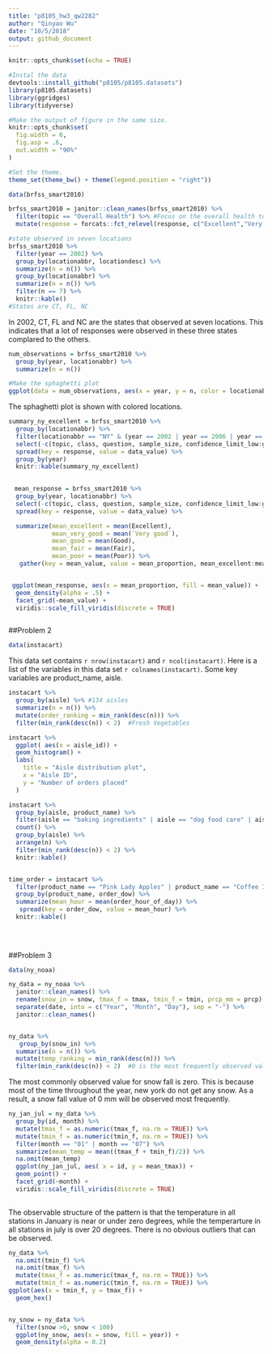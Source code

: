 ```yaml
---
title: "p8105_hw3_qw2282"
author: "Qinyao Wu"
date: "10/5/2018"
output: github_document
---
```


```r
knitr::opts_chunk$set(echo = TRUE)

#Instal the data
devtools::install_github("p8105/p8105.datasets")
library(p8105.datasets)
library(ggridges)
library(tidyverse)

#Make the output of figure in the same size. 
knitr::opts_chunk$set(
  fig.width = 6,
  fig.asp = .6,
  out.width = "90%"
)

#Set the theme. 
theme_set(theme_bw() + theme(legend.position = "right"))
```

```r
data(brfss_smart2010)

brfss_smart2010 = janitor::clean_names(brfss_smart2010) %>% 
  filter(topic == "Overall Health") %>% #Focus on the overall health topic. 
  mutate(response = forcats::fct_relevel(response, c("Excellent","Very good" , "Good", "Fair", "Poor")))

#state observed in seven locations
brfss_smart2010 %>% 
  filter(year == 2002) %>% 
  group_by(locationabbr, locationdesc) %>%
  summarize(n = n()) %>% 
  group_by(locationabbr) %>% 
  summarize(n = n()) %>% 
  filter(n == 7) %>% 
  knitr::kable()
#States are CT, FL, NC
```

In 2002, CT, FL and NC are the states that observed at seven locations. This indicates that a lot of responses were observed in these three states complared to the others. 

```r
num_observations = brfss_smart2010 %>% 
  group_by(year, locationabbr) %>% 
  summarize(n = n())

#Make the sphaghetti plot
ggplot(data = num_observations, aes(x = year, y = n, color = locationabbr)) + geom_line() 

```
The sphaghetti plot is shown with colored locations. 


```r
summary_ny_excellent = brfss_smart2010 %>% 
  group_by(locationabbr) %>% 
  filter(locationabbr == "NY" & (year == 2002 | year == 2006 | year == 2010)) %>% 
  select(-c(topic, class, question, sample_size, confidence_limit_low:geo_location)) %>% 
  spread(key = response, value = data_value) %>% 
  group_by(year) 
  knitr::kable(summary_ny_excellent)
  

```





```r
　mean_response = brfss_smart2010 %>% 
  group_by(year, locationabbr) %>% 
  select(-c(topic, class, question, sample_size, confidence_limit_low:geo_location)) %>% 
  spread(key = response, value = data_value) %>% 

  summarize(mean_excellent = mean(Excellent),
            mean_very_good = mean(`Very good`),
            mean_good = mean(Good),
            mean_fair = mean(Fair),
            mean_poor = mean(Poor)) %>% 
   gather(key = mean_value, value = mean_proportion, mean_excellent:mean_poor)


 ggplot(mean_response, aes(x = mean_proportion, fill = mean_value)) +
  geom_density(alpha = .5) + 
  facet_grid(~mean_value) + 
  viridis::scale_fill_viridis(discrete = TRUE)



```



##Problem 2

```r
data(instacart)


```

This data set contains `r nrow(instacart)` and `r ncol(instacart)`.  Here is a list of the variables in this data set `r colnames(instacart)`. Some key variables are product_name, aisle. 


```r
instacart %>% 
  group_by(aisle) %>% #134 aisles
  summarize(n = n()) %>% 
  mutate(order_ranking = min_rank(desc(n))) %>% 
  filter(min_rank(desc(n)) < 2)  #Fresh Vegetables
```

```r
instacart %>%
  ggplot( aes(x = aisle_id)) + 
  geom_histogram() + 
  labs(
    title = "Aisle distribution plot",
    x = "Aisle ID",
    y = "Number of orders placed"
  )
```

```r
instacart %>% 
  group_by(aisle, product_name) %>% 
  filter(aisle == "baking ingredients" | aisle == "dog food care" | aisle == "packaged vegetables fruits") %>% 
  count() %>%
  group_by(aisle) %>% 
  arrange(n) %>% 
  filter(min_rank(desc(n)) < 2) %>% 
  knitr::kable()


time_order = instacart %>% 
  filter(product_name == "Pink Lady Apples" | product_name == "Coffee Ice Cream") %>% 
  group_by(product_name, order_dow) %>% 
  summarize(mean_hour = mean(order_hour_of_day)) %>% 
   spread(key = order_dow, value = mean_hour) %>%
  knitr::kable()
  
  
  
```



##Problem 3

```r
data(ny_noaa) 

ny_data = ny_noaa %>% 
  janitor::clean_names() %>% 
  rename(snow_in = snow, tmax_f = tmax, tmin_f = tmin, prcp_mm = prcp) %>% 
  separate(date, into = c("Year", "Month", "Day"), sep = "-") %>% 
  janitor::clean_names() 


ny_data %>%  
   group_by(snow_in) %>%
  summarise(n = n()) %>% 
  mutate(temp_ranking = min_rank(desc(n))) %>% 
  filter(min_rank(desc(n)) < 2)  #0 is the most frequently observed value. 
```  

The most commonly observed value for snow fall is zero. This is because most of the time throughout the year, new york do not get any snow. As a result, a snow fall value of 0 mm will be observed most frequently. 
  

```R
ny_jan_jul = ny_data %>% 
  group_by(id, month) %>% 
  mutate(tmax_f = as.numeric(tmax_f, na.rm = TRUE)) %>% 
  mutate(tmin_f = as.numeric(tmin_f, na.rm = TRUE)) %>%
  filter(month == "01" | month == "07") %>%
  summarize(mean_temp = mean((tmax_f + tmin_f)/2)) %>% 
  na.omit(mean_temp) 
  ggplot(ny_jan_jul, aes( x = id, y = mean_tmax)) +
  geom_point() + 
  facet_grid(~month) + 
  viridis::scale_fill_viridis(discrete = TRUE)
  

```

The observable structure of the pattern is that the temperature in all stations in January is near or under zero degrees, while the temperarture in all stations in july is over 20 degrees. There is no obvious outliers that can be observed. 


```r

ny_data %>% 
  na.omit(tmin_f) %>% 
  na.omit(tmax_f) %>% 
  mutate(tmax_f = as.numeric(tmax_f, na.rm = TRUE)) %>% 
  mutate(tmin_f = as.numeric(tmin_f, na.rm = TRUE)) %>%
ggplot(aes(x = tmin_f, y = tmax_f)) + 
  geom_hex()


ny_snow = ny_data %>% 
  filter(snow >0, snow < 100) 
  ggplot(ny_snow, aes(x = snow, fill = year)) +
  geom_density(alpha = 0.2)

```

